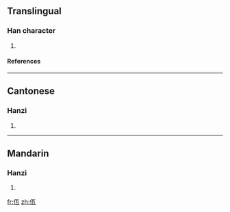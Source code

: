 ==Translingual==
===Han character===
{{Han char|rn=9|rad=人|as=04|sn=6|four=2121<sub>7</sub>|canj=人一女弓 (OMVN)}}
# {{defn|Han|sort=人04}}
====References====
{{Han ref|kx=0100.021|hdz=10121.030|uh=4F64|ud=20324|bh=CA5F|bd=51807}}
----
==Cantonese==
===Hanzi===
{{yue-hanzi|jyut=|y=nga5}}
# {{defn|Cantonese}}
----
==Mandarin==
===Hanzi===
{{cmn-hanzi|pin=[[bó]] ([[bo2]]), [[wǎ]] ([[wa3]])|wg=po<sup>2</sup>, wa<sup>3</sup>}}
# {{defn|Mandarin}}

[[fr:佤]]
[[zh:佤]]